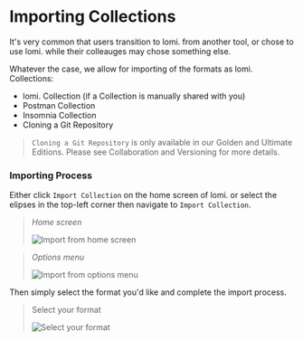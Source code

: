 # Importing Collections 

It's very common that users transition to lomi. from another tool, or chose to use lomi. while their colleauges may chose something else. 

Whatever the case, we allow for importing of the formats as lomi. Collections:

- lomi. Collection (if a Collection is manually shared with you)
- Postman Collection
- Insomnia Collection
- Cloning a Git Repository

> `Cloning a Git Repository` is only available in our Golden and Ultimate Editions. Please see Collaboration and Versioning for more details.

### Importing Process

Either click `Import Collection` on the home screen of lomi. or select the elipses in the top-left corner then navigate to `Import Collection`. 

>*Home screen*
>
>![Import from home screen](/screenshots/migration/ImportCollectionHomePage.webp)

>*Options menu*
>
>![Import from options menu](/screenshots/migration/ImportcollectionElipses.webp)


Then simply select the format you'd like and complete the import process.

>Select your format
>
>![Select your format](/screenshots/migration/ImportCollectionModal.webp)




